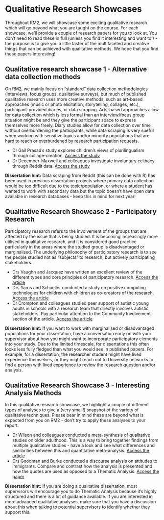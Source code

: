 # Qualitative Research Showcases 

Throughout RM2, we will showcase some exciting qualitative research which will go beyond what you are taught on the course. For each showcase, we'll provide a couple of research papers for you to look at. You don't need to read these in full (unless you find it interesting and want to!) - the purpose is to give you a little taster of the multifaceted and creative things that can be achieved with qualitative methods.  We hope that you find these papers interesting! 

## Qualitative research showcase 1 - Alternative data collection methods

On RM2, we mainly focus on "standard" data collection methodologies (interviews, focus groups, qualitative surveys), but much of published qualitative research uses more creative methods, such as art-based approaches (music or photo elicitation, storytelling, collages, etc.), participant-provided diaries, or data scraping. Arts-based approaches allow for data collection which is less formal than an interview/focus group situation might be and they give the participant space to express themselves more freely. Diary studies allow for data collection over time without overburdening the participants, while data scraping is very sueful when working with sensitive topics and/or minority populations that are hard to reach or overburdened by research participation requests. 

- Dr Gail Prasad's study explores children's views of plurilingualism through collage-creation. [Access the study](https://www.tandfonline.com/doi/full/10.1080/13670050.2017.1420033){target="_blank"}
- Dr December-Maxwell and colleagues investigate involuntary celibacy through Reddit data. [Access the study](https://link.springer.com/article/10.1007/s12119-020-09724-6){target="_blank"}

**Dissertation hint:** Data scraping from Reddit (this can be done with R) has been used in previous dissertation projects where primary data collection would be too difficult due to the topic/population, or where a student has wanted to work with secondary data but the topic doesn't have open data available in research databases - keep this in mind for next year!


## Qualitative Research Showcase 2 - Participatory Research

Participatory research refers to the involvement of the groups that are affected by the issue that is being studied. It is becoming increasingly more utilised in qualitative research, and it is considered good practice particularly in the areas where the studied group is disadvantaged or marginalised. The underlying philosophy of participatory research is to see the people studied not as "subjects" to research, but actively participating stakeholders. 

- Drs Vaughn and Jacquez have written an excellent review of the different types and core principles of participatory research. [Access the article](https://jprm.scholasticahq.com/article/13244-participatory-research-methods-choice-points-in-the-research-process){target="_blank"}
- Drs Yaros and Schueller conducted a study on positive computing technologies for children with children as co-creators of the research. [Access the article](https://www.jmir.org/2017/1/e14/){target="_blank"}
- Dr Crompton and colleagues studied peer support of autistic young adults in schools with a research team that directly involves autistic stakeholders. Pay particular attention to the Community Involvement section of the article. [Access the article](https://journals.sagepub.com/doi/full/10.1177/13623613221081189){target="_blank"}

**Dissertation hint:** If you want to work with marginalised or disadvantaged populations for your dissertation, have a conversation early on with your supervisor about how you might want to incorporate participatory elements into your study. Due to the limited timescale, for dissertations this often looks less fully fledged than what you would see in published papers. For example, for a dissertation, the researcher student might have lived experience themselves, or they might reach out to University networks to find a person with lived experience to review the research question and/or analysis. 


## Qualitative Research Showcase 3 - Interesting Analysis Methods

In this qualitative research showcase, we highlight a couple of different types of analyses to give a (very small!) snapshot of the variety of qualitative techniques. Please bear in mind these are beyond what is expected from you on RM2 - don't try to apply these analyses to your report. 

- Dr Wilson and colleagues conducted a meta-synthesis of qualitative studies on older adulthood. This is a way to bring together findings from multiple qualitative studies - have a look and see what differences and similarities between this and quantitative meta-analysis. [Access the article](https://www.cambridge.org/core/journals/ageing-and-society/article/abs/developing-a-model-of-resilience-in-older-adulthood-a-qualitative-metasynthesis/AE8457482A9371FF74F391E97E43800F){target="_blank"}
- Drs Goodman and Burke conducted a discourse analysis on attitudes to immigrants. Compare and contrast how the analysis is presented and how the quotes are used as opposed to a Thematic Analysis. [Access the paper](https://journals.sagepub.com/doi/abs/10.1177/0957926509360743){target="_blank"}

**Dissertation hint:** If you are doing a qualitative dissertation, most supervisors will encourage you to do Thematic Analysis because it's highly structured and there is a lot of guidance available. If you are interested in more advanced qualitative analyses, make sure that you have a discussion about this when talking to potential supervisors to identify whether they support this.
